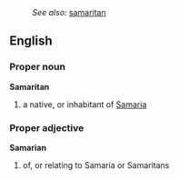 :''See also:'' [[samaritan]]
==English==
{{wikipedia}}
===Proper noun===
'''Samaritan'''
# a native, or inhabitant of [[Samaria]]
===Proper adjective===
'''Samarian'''
# of, or relating to Samaria or Samaritans